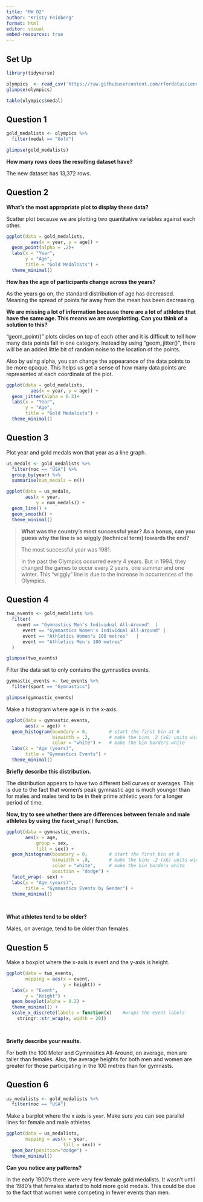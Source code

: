 ```yaml
---
title: "HW 02"
author: "Kristy Feinberg"
format: html
editor: visual
embed-resources: true
---
```


## Set Up

```r
library(tidyverse)
```

```r
olympics  <- read_csv('https://raw.githubusercontent.com/rfordatascience/tidytuesday/master/data/2021/2021-07-27/olympics.csv')
glimpse(olympics)
```

```r
table(olympics$medal)
```

## Question 1

```r
gold_medalists <- olympics %>% 
  filter(medal == "Gold")

glimpse(gold_medalists)
```

**How many rows does the resulting dataset have?**

The new dataset has 13,372 rows.

## Question 2

**What's the most appropriate plot to display these data?**

Scatter plot because we are plotting two quantitative variables against each other.

```r
ggplot(data = gold_medalists,
         aes(x = year, y = age)) +
  geom_point(alpha = .2)+
  labs(x = "Year",
       y = "Age",
       title = "Gold Medalists") +
  theme_minimal()
```

**How has the age of participants change across the years?**

As the years go on, the standard distribution of age has decreased. Meaning the spread of points far away from the mean has been decreasing.

**We are missing a lot of information because there are a lot of athletes that have the same age. This means we are overplotting. Can you think of a solution to this?**

"geom_point()" plots circles on top of each other and it is difficult to tell how many data points fall in one category. Instead by using "geom_jitter()", there will be an added little bit of random noise to the location of the points.

Also by using alpha, you can change the appearance of the data points to be more opaque. This helps us get a sense of how many data points are represented at each coordinate of the plot.

```r
ggplot(data = gold_medalists,
         aes(x = year, y = age)) +
  geom_jitter(alpha = 0.2)+
  labs(x = "Year",
       y = "Age",
       title = "Gold Medalists") +
  theme_minimal()
```

## Question 3

Plot year and gold medals won that year as a line graph.

```r
us_medals <- gold_medalists %>% 
  filter(noc == "USA") %>% 
  group_by(year) %>% 
  summarise(num_medals = n())
```

```r
ggplot(data = us_medals,
       aes(x = year,
           y = num_medals)) +
  geom_line() +
  geom_smooth() +
  theme_minimal()
```

> **What was the country's most successful year? As a bonus, can you guess why the line is so wiggly (technical term) towards the end?**
>
> The most successful year was 1981.
>
> In the past the Olympics occurred every 4 years. But in 1994, they changed the games to occur every 2 years, one summer and one winter. This "wiggly" line is due to the increase in occurrences of the Olympics.

## Question 4

```r
two_events <- gold_medalists %>%
  filter(
    event == "Gymnastics Men's Individual All-Around"  |
      event == "Gymnastics Women's Individual All-Around" |
      event == "Athletics Women's 100 metres"   |
      event == "Athletics Men's 100 metres"
  ) 

glimpse(two_events)
```

Filter the data set to only contains the gymnastics events.

```r
gymnastic_events <- two_events %>% 
  filter(sport == "Gymnastics")

glimpse(gymnastic_events)
```

Make a histogram where age is in the x-axis.

```r
ggplot(data = gymnastic_events,
       aes(x = age)) +
  geom_histogram(boundary = 0,        # start the first bin at 0
                 binwidth = .2,       # make the bins .2 (xG) units wide  
                 color = "white") +   # make the bin borders white
  labs(x = "Age (years)",
       title = "Gymnastics Events") + 
  theme_minimal()
```

**Briefly describe this distribution.**

The distribution appears to have two different bell curves or averages. This is due to the fact that women's peak gymnastic age is much younger than for males and males tend to be in their prime athletic years for a longer period of time.

**Now, try to see whether there are differences between female and male athletes by using the `facet_wrap()` function.**

```r
ggplot(data = gymnastic_events,
       aes(x = age,
           group = sex,
           fill = sex)) +
  geom_histogram(boundary = 0,        # start the first bin at 0
                 binwidth = .8,       # make the bins .2 (xG) units wide  
                 color = "white",     # make the bin borders white
                 position = "dodge") +  
  facet_wrap(~ sex) + 
  labs(x = "Age (years)",
       title = "Gymnastics Events by Gender") + 
  theme_minimal()
   
 
```

**What athletes tend to be older?**

Males, on average, tend to be older than females.

## Question 5

Make a boxplot where the x-axis is event and the y-axis is height.

```r
ggplot(data = two_events,
       mapping = aes(x = event,
                     y = height)) + 
  labs(x = "Event",
       y = "Height") +
  geom_boxplot(alpha = 0.2) +
  theme_minimal() +
  scale_x_discrete(labels = function(x)    #wraps the event labels 
    stringr::str_wrap(x, width = 20))

             
```

**Briefly describe your results.**

For both the 100 Meter and Gymnastics All-Around, on average, men are taller than females. Also, the average heights for both men and women are greater for those participating in the 100 metres than for gymnasts.

## Question 6

```r
us_medalists <- gold_medalists %>% 
  filter(noc == "USA")
```

Make a barplot where the x axis is `year`. Make sure you can see parallel lines for female and male athletes.

```r
ggplot(data = us_medalists, 
       mapping = aes(x = year,
                     fill = sex)) +
  geom_bar(position="dodge") +
  theme_minimal()
```

**Can you notice any patterns?**

In the early 1900's there were very few female gold medalists. It wasn't until the 1980's that females started to hold more gold medals. This could be due to the fact that women were competing in fewer events than men.
